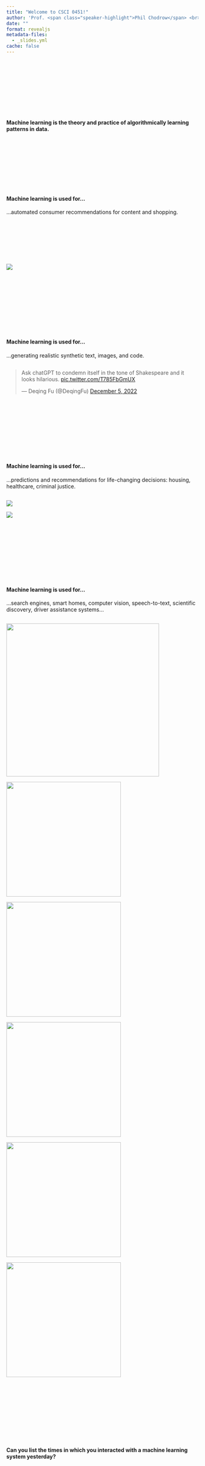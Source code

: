 ```yaml
---
title: "Welcome to CSCI 0451!"
author: 'Prof. <span class="speaker-highlight">Phil Chodrow</span> <br>Department of Computer Science<br>Middlebury College'  
date: ""
format: revealjs
metadata-files: 
  - _slides.yml
cache: false
---
```


## {.bg1}

<br> <br> <br> <br> <br> <br> <br> 

#### Machine learning is the theory and practice of algorithmically learning [patterns in data]{.alert}. 

## {.split-33}

::: {.column .bg1}

<br> <br> <br> <br> <br> <br> 

#### Machine learning is used for...

...automated consumer recommendations for content and shopping.

:::

::: {.column .bg0}


<br> <br> <br> <br> <br> 

::: {.stretch}
![](../assets/img/figs/netflix-rec.jpeg)
:::


:::

## {.split-33}

::: {.column .bg1}

<br> <br> <br> <br> <br> <br> 

#### Machine learning is used for...

...generating realistic synthetic text, images, and code. 


:::

::: {.column .bg0}


::: {.absolute top=25 left=75 width=800}

<blockquote class="twitter-tweet"><p lang="en" dir="ltr">Ask chatGPT to condemn itself in the tone of Shakespeare and it looks hilarious. <a href="https://t.co/T785FbGmUX">pic.twitter.com/T785FbGmUX</a></p>&mdash; Deqing Fu (\@DeqingFu) <a href="https://twitter.com/DeqingFu/status/1599682153201401856?ref_src=twsrc%5Etfw">December 5, 2022</a></blockquote> <script async src="https://platform.twitter.com/widgets.js" charset="utf-8"></script>

:::

:::

## {.split-33}

::: {.column .bg1}

<br> <br> <br> <br> <br> <br> 

#### Machine learning is used for...

...predictions and recommendations for life-changing decisions: housing, healthcare, criminal justice.   

:::

::: {.column .bg0}


::: {.stretch}
![](../assets/img/figs/realpage-banner.png)
:::

::: {.stretch}
![](../assets/img/figs/realpage-unbiased.png)
:::

:::

## {.split-33}

::: {.column .bg1}

<br> <br> <br> <br> <br> <br> 

#### Machine learning is used for...

...search engines, smart homes, computer vision, speech-to-text, scientific discovery, driver assistance systems...

:::

::: {.column .bg0}


![](https://upload.wikimedia.org/wikipedia/commons/thumb/c/c1/Google_Homepage.svg/640px-Google_Homepage.svg.png){.absolute top=200 left=0 width=400 }
 
![](https://images.tmcnet.com/tmc/misc/articles/image/2018-jun/6799911737-smart-home1-1000x536.png){.absolute top=250 right=10 width=300 }

![](https://miro.medium.com/max/1400/1*8gmgaAkFdI-9OHY5cA93xQ.png){.absolute top=10 left=10 width=300 }

![](https://www.voicereport.ai/wp-content/uploads/2019/08/speech-to-text-software.png){.absolute top=10 right=10 width=300 }

![](../assets/img/figs/ml-protein-folding.png){.absolute bottom=10 left=10 width=300 }
 

![](https://www.einfochips.com/blog/wp-content/uploads/2018/07/experience-safe-and-smart-driving-with-vision-based-advanced-driver-assistance-systems-adas-featured.jpg){.absolute bottom=10 right=10 width=300}
:::

## {.bg3}

<br> <br> <br> <br> <br> <br> <br>  


#### Can you list the times in which you interacted with a machine learning system [yesterday]{.alert}?
 

## {.bg2}

<br> <br> <br> <br> <br> <br> <br>  <br>  

### How is [this course]{.alert} going to go?

## {.split-50}

::: {.column .bg1}

#### CSCI 0451 is....

###### Coding

- Numerical array programming
- Object-oriented interfaces
- Experiments and visualization

###### Math

- Linear algebra
- Optimization ($\implies$ calculus)
- A bit of probability

###### Reading, writing, discussion

- Technical methods
- Bias, fairness, and impact of ML 


:::

::: {.column .bg0}


:::{.stretch}

<br> <br> <br> 

![](../assets/img/memes/trojan.jpeg)
:::

:::


## {.split-50}

::: {.column .bg1}

##### What's In This Course

Short answer: stuff that is harder to learn from the internet. 



[![](../assets/img/screencaps/mosh.png)]{.fragment}

::: {.fragment}

```python
LR = LogisticRegression()
LR.fit(predictors, target)
LR.predict(new_predictors)
```

:::



[*We are going to learn this workflow in a day, then do more interesting things*.]{.fragment}



:::

::: {.column .bg0}


::: {.fragment}

##### Special Focus: Disparity, Fairness, and Impact

*Algorithmic bias* is the tendency of automated systems to reproduce structural privilege and oppression, especially in relation to race, gender, and sexuality. 

Most systems that impact people in any way have at least a risk of algorithmic bias. Active mitigation is usually needed. 

![](https://ars.electronica.art/outofthebox/files/2019/08/GenderShades_gs04.jpg)


:::


:::


## {.split-33}

::: {.column .bg1}

<br> <br> <br> <br> <br> <br> <br> 

#### Rough, [tentative]{.alert} plan for the semester

:::


::: {.column .bg0}

###### Fundamentals of Prediction (~2 weeks)  

- Data science workflow. 
- Score-based prediction, linear models, decision theory.

###### Fairness in Machine Learning (~2-3 weeks)

- Legitimacy of automated decision-systems
- Formal definitions of bias and fairness.
- Limitations of formal methods. 

###### Algorithms (math) (~4 weeks)

- Empirical risk minimization, convexity, optimization. 
- Controlling features: regularization and kernels. 

###### Deep Learning (~2 weeks)

- Image classification, text classification, word embedding.
- *We are  not doing generative language models -- take 457*. 

:::


## {.split-33}

::: {.column .bg1}

<br> <br> <br> <br> <br> <br> <br> 

### Most Days

:::

::: {.column .bg0}

<br> <br> 

###### Warmup Activity

- Complete ahead of time. 
- Reinforces content from readings and connects them to lecture. 
- Present in groups of 5-6. 
- Random presenter presents to the group. 

###### Lecture 

- Math
- Live-coding + experiments
- Your questions and ideas!


:::

## {.split-33}

::: {.column .bg1}

<br> <br> <br> <br> <br> <br> <br> 

#### Activities and assignments

:::

::: {.column .bg0}

###### Blog Posts

- Substantial projects! Usually require >5 hours. 
- Involves implementation, experiments, and discussion. 
- Published on your blog. 

###### Daily Warmup Activities

- Relatively quick **when you've done the readings**.
- One (random) person each day will present to your team. 
- Connects readings to lecture. 

###### Project

- In groups of your choosing. 
- Work on it throughout the semester, presentations in last week. 
- We'll have activities etc. to help you pick a path. 

:::

## {.split-50}

::: {.column .bg1}

<br> <br> 

### Blog Posts

- Perform experiments in Jupyter notebooks. 
- Create figures, add expository prose, etc. 
- (Sometimes) Implement algorithms in source (`.py`) files. 
- Render your notebooks into a blog using the Quarto publishing engine. 
- Host source code and rendered blog on GitHub. 

:::

::: {.column .bg0}

<iframe data-src="https://middlebury-csci-0451.github.io/CSCI-0451-s24/assignments/blog-posts/blog-post-penguins.html" width=900 height=600></iframe>

:::

## {background-image="../assets/img/screencaps/vscode-quarto.png" background-size="contain"}


## {.split-50}

::: {.column .bg1}

### Blog Post Feedback

- [**E**]{.alert}: You have demonstrated excellent and thorough learning in this blog post. [**You should definitely move on**]{.alert}.
- [**M**]{.alert}: You have demonstrated learning in this blog post, but may have missed some opportunities. [**You could learn either by moving on or by revising this post**]{.alert}. 
- [**R**]{.alert}: You have demonstrated some learning, but have missed some important ideas or techniques. [**I recommend that you focus your learning on revising this assignment.**]{.alert}

*These "grades" are always accompanied by written feedback on where to revise if applicable*. 

:::

::: {.column .bg0}

<iframe data-src="https://middlebury-csci-0451.github.io/CSCI-0451-s24/assignments/blog-posts/blog-post-penguins.html" width=900 height=600></iframe>

:::


## {.split-33}

::: {.column .bg1}

<br> <br> <br> <br> 

#### Readings and Warmups

Do them! 

Readings should be completed ahead of time. 

Notes are for in-class. 

[Let's practice a warmup activity]{.fragment}

:::

::: {.column .bg0}


<iframe data-src="https://middlebury-csci-0451.github.io/CSCI-0451-s24/schedule.html" width=900 height=600></iframe>

:::


## {background-image="../assets/img/figs/veggies.jpeg" background-size="contain" background-color="black"}

### Your Affinity Vegetable

<br> <br> 

### 1. Split into teams

### 2. Go around and share your name and:

##### If you were a vegetable, which vegetable would you be [and why]{.alert}? 

## {background-image="../assets/img/figs/veggies.jpeg" background-size="contain" background-color="black"}

### Your Affinity Vegetable

<br> <br> 

### 3. [Team leader]{.alert}: lead your team in finding a [*delicious dish*]{.alert2} that incorporates all of your vegetables.

##### Be ready to share! 







## {.bg2}

<br> <br> <br> <br> <br> <br> <br> <br> 

### [Collaborative]{.alert} Grading

## {.split-33}

::: {.column .bg1}

<br> <br> <br> <br> <br> <br> <br> 

#### [Collaborative]{.alert} Grading

:::


::: {.column .bg0}


###### **Initialization:** 

::: {.incremental}

- You set goals for your learning and achievement (in week 2).

:::

###### **Main Loop:**

::: {.incremental}

- You attend class, participate in activities, and complete assignments.  
- You get feedback on your assignments from me and the TAs, and you **revise**.
- You reflect on your learning and achievement at different points throughout the course. 

:::

###### **At End Of Course:**

::: {.incremental}

- You [**propose a letter grade**]{.alert} that reflects your learning and achievement, and discuss it with me. 

:::

###### [The feedback you get on individual assignments is *data for your proposal*. There is no formula.]{.fragment}

:::




## {.bg1 .smaller}

### Collaborative Grading

<br> <br> 

|  | [Opportunity]{.alert} | [*Challenge*]{.alert-3} | 
|---------|:-----|:------|
| No points,  no averages      | You can focus on **feedback** and **set your own goals**.   |    *You need to motivate based on your interest in the class* |
| Resubmit assignments      | One of the **best ways to learn**   | *Need to read feedback and prioritize time for revisions* |
| Can skip assignments     | No busy work -- work on what's valuable **to you**.  | *Still need to work enough to learn and meet your goals* |
| No hard due-dates       | Don't ask for extensions, take the time you need   |  *Need to keep yourself on pace to achieve your goals*  |
: {tbl-colwidths="[20,37,37]"}

## {.split-50}

::: {.column .bg1}

#### What a Grade Sounds Like... 

[**A**]{.alert}: *I am ready to take the theory, techniques, and ideas of this course into my endeavours outside this classroom: future classes, projects, hobbies, career.*

[**B**]{.alert}: *With help or review, I might be able to take some of what I learned outside this classroom.*

[**C**]{.alert}: *I showed up and did stuff, but I don't really see any ways to take what I learned outside this classroom.*

[**D-F**]{.alert}: *I didn't really show up or do much.*

:::

::: {.column .bg0}
#### Work Expected [Work Expected]{.hide}

I am very likely to accept your proposed grade in the course if you EITHER: 

- Complete **most assignments** to a high standard (including revisions) OR
- Work for **~10 productive hours per week** outside of class OR
- Do some of the assignments I give you and also **some other things** (that you propose) that are relevant to the course learning goals.

:::



## {.bg3}


<br> <br> <br> <br> <br> 

#### What is something that makes you feel [excited]{.alert} or [empowered]{.alert} about collaborative grading? 

#### What is something that makes you feel [nervous]{.alert-4} or [confused]{.alert-4} about collaborative grading?  




## {.bg2}

<br> <br> <br> <br> <br> <br> <br>  <br>  

### What I [expect]{.alert} from you now 

## {.split-50}

::: {.column .bg1}

#### CS Stuff

You can write moderately-complex, [object-oriented software]{.alert}. 

You are comfortable reading [software documentation]{.alert} and [researching]{.alert} how to perform a task that you haven't seen before. 

You know what a [terminal]{.alert} is and how to perform simple operations at the command line. 

You have experience [debugging]{.alert} your code and you are ready to do it a lot more. 

:::

::: {.column .bg0}

#### Math Stuff

You remember most of MATH 0200 and CSCI 0200: 

- Matrix multiplication and inner products
- $\mathbf{A}\mathbf{x} = \mathbf{b}$.  
- Visualizing linear and affine spaces. 
- Eigenvalues, eigenvectors, positive-definite matrices. 
- Derivatives, critical points of functions. 
- Sample spaces, probability distribution functions, random variables.
- Conditional probability and expectations. 

You are ready to [look up]{.alert-2} what you don't remember. 

:::


<!-- 
## {.split-50}

::: {.column .bg1}

#### Linear Algebra

- Matrix multiplication. 
- Inner products: $$\langle \mathbf{x}, \mathbf{y} \rangle = \mathbf{x} \cdot \mathbf{y} = \mathbf{x}^T \mathbf{y} \triangleq \sum_{i = 1}^{p} x_i y_i\;. $$ 
- Norms: $\lVert \mathbf{x} \rVert_2^2 \triangleq \langle \mathbf{x}, \mathbf{x} \rangle\;.$
- Everything about $\mathbf{A}\mathbf{x} = \mathbf{b}$.  
- Eigenvalues, eigenvectors, positive-definite matrices. 
- Matrix inverses. 
- Visualizing low-dimensional linear and affine spaces. 
- [Doing it in Python with numpy]{.alert} (we will learn along the way). 

::: 

::: {.column .bg0}

#### Other Math 

###### **Probability** (from CSCI 0200)
- Sample spaces, probability distribution functions. 
- Conditional probability. 
- Random variables, mean and variance. 
- (Conditional) expectation. 

###### **Calculus** 

- Fearless differentiation. 
- Critical points of functions when $f'(x) = 0$. 

::: -->


## {.split-50 }

::: {.column .bg0}

### NYT, 1957

<br> <br>

::: {.stretch}
![](../assets/img/figs/perceptron-nyt.jpeg)
:::

:::


::: {.column .bg0}

::: {.fragment}

#### What We Are Actually Talking About

```python
#| echo: false
#| cache: false


import numpy as np
from matplotlib import pyplot as plt
np.random.seed(123)

plt.rcParams["figure.figsize"] = (6, 3)
plt.style.use('seaborn-v0_8-whitegrid')

X1 = np.random.normal(0, 1, 100)
X2 = np.random.normal(0, 1, 100)
 
Y1 = np.random.normal(0, 1, 100)*.5+3
Y2 = np.random.normal(0, 1, 100)*.5+3

p = plt.scatter(X1, X2, color = "orange", alpha = 0.5)
p = plt.scatter(Y1, Y2, color = "blue", alpha = 0.5)

plt.plot([0.3, 4.3], [3.3, -0.7], color = "black")

labs = plt.gca().set(xlabel = r"$x_1$", ylabel = r"$x_2$")

``` 

$$\mathbf{w}^{(t+1)} = \mathbf{w}^{(t)} + \mathbb{1}(y_i \langle \mathbf{w}^{(t)}, \mathbf{x}_i \rangle < 0)y_i \mathbf{x}_i$$

:::
:::




## {.split-50}

::: {.column .bg0}

### NYT, 2022


![](../assets/img/figs/language-model-nyt-face.png){width=200}
![](../assets/img/figs/language-model-nyt.png){width=300}


:::

::: {.column .bg0}

::: {.fragment}

#### What We Are Actually Talking About

![](https://imgs.xkcd.com/comics/machine_learning.png)

<br> 

[[xkcd](https://xkcd.com/1838/)]{.footnote}

:::

:::


## {.bg1}

<br> <br> <br> <br> <br> <br> <br>

##### Most of all, I expect that you are ready to make thoughtful decisions to [guide your own learning]{.alert} in this course. 


## {.bg3}

<br> <br> <br> <br> <br> <br> <br>

##### Based on what you know about the course so far, what are some ways that [success]{.alert} might look like [for you]{.alert-4}?


<!-- ## {background-image="../assets/img/figs/regions.gif" background-size="contain"}

## {background-image="../assets/img/figs/final-regions.png" background-size="contain"} -->